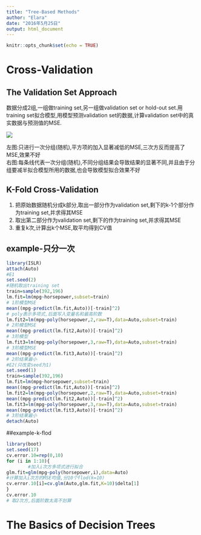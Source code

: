 ```yaml
---
title: "Tree-Based Methods"
author: "Elara"
date: "2016年5月25日"
output: html_document
---
```


```r
knitr::opts_chunk$set(echo = TRUE)
```

# Cross-Validation              
## The Validation Set Approach          
数据分成2组,一组做training set,另一组做validation set or hold-out set.用training set拟合模型,用模型预测validation set的数据,计算validation set中的真实数据与预测值的MSE.   

![](C:\\Users\\44180\\Documents\\R-in-SOE\\R\\R-class\\c13\\1.PNG)

左图:只进行一次分组(随机),平方项的加入显著减低的MSE,三次方反而提高了MSE,效果不好            
右图:每条线代表一次分组(随机),不同分组结果会导致结果的显著不同,并且由于分组要减半拟合模型所用的数据,也会导致模型拟合效果不好

## K-Fold Cross-Validation      
1. 把原始数据随机分成k部分,取出一部分作为validation set,剩下的k-1个部分作为training set,并求得其MSE         
2. 取出第二部分作为validation set,剩下的作为training set,并求得其MSE         
3. 重复k次,计算出k个MSE,取平均得到CV值              

## example-只分一次
```r
library(ISLR)
attach(Auto)
#E1
set.seed(2)
#随机取出training set
train=sample(392,196)
lm.fit=lm(mpg~horsepower,subset=train)
# 1阶模型MSE
mean((mpg-predict(lm.fit,Auto))[-train]^2)
# poly表示多项式,后面写入变量名和最高阶数
lm.fit2=lm(mpg~poly(horsepower,2,raw=T),data=Auto,subset=train)
# 2阶模型MSE
mean((mpg-predict(lm.fit2,Auto))[-train]^2)
# 3阶模型
lm.fit3=lm(mpg~poly(horsepower,3,raw=T),data=Auto,subset=train)
# 3阶模型MSE
mean((mpg-predict(lm.fit3,Auto))[-train]^2)
# 2阶结果最小
#E2(只改变seed为1)
set.seed(1)
train=sample(392,196)
lm.fit=lm(mpg~horsepower,subset=train)
mean((mpg-predict(lm.fit,Auto))[-train]^2)
lm.fit2=lm(mpg~poly(horsepower,2,raw=T),data=Auto,subset=train)
mean((mpg-predict(lm.fit2,Auto))[-train]^2)
lm.fit3=lm(mpg~poly(horsepower,3,raw=T),data=Auto,subset=train)
mean((mpg-predict(lm.fit3,Auto))[-train]^2)
# 3阶结果最小
detach(Auto)
```

##example-k-flod
```r
library(boot)
set.seed(17)
cv.error.10=rep(0,10)
for (i in 1:10){
        #加入i次方多项式进行拟合
glm.fit=glm(mpg~poly(horsepower,i),data=Auto)
#计算加入i次方的MSE均值,分10个flod(k=10)
cv.error.10[i]=cv.glm(Auto,glm.fit,K=10)$delta[1]
}
cv.error.10
# 取2次方,后面阶数太高不划算
```

#  The Basics of Decision Trees         



























